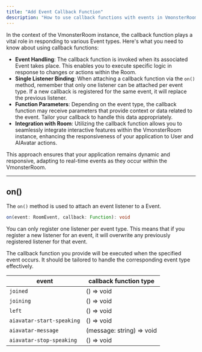 ```yaml
---
title: "Add Event Callback Function"
description: "How to use callback functions with events in VmonsterRoom."
---
```


In the context of the VmonsterRoom instance, the callback function plays a vital role in responding to various Event types. Here's what you need to know about using callback functions:

- **Event Handling**: The callback function is invoked when its associated
  Event takes place. This enables you to execute specific logic in response to
  changes or actions within the Room.
- **Single Listener Binding**: When attaching a callback function via the
  `on()` method, remember that only one listener can be attached per event type.
  If a new callback is registered for the same event, it will replace the
  previous listener.
- **Function Parameters**: Depending on the event type, the callback function
  may receive parameters that provide context or data related to the event.
  Tailor your callback to handle this data appropriately.
- **Integration with Room**: Utilizing the callback function allows you to
  seamlessly integrate interactive features within the VmonsterRoom instance,
  enhancing the responsiveness of your application to User and AIAvatar actions.

This approach ensures that your application remains dynamic and responsive, adapting to real-time events as they occur within the VmonsterRoom.

---

## on()

The `on()` method is used to attach an event listener to a Event.

```ts
on(event: RoomEvent, callback: Function): void
```

You can only register one listener per event type. This means that if you register a new listener for an event, it will overwrite any previously registered listener for that event.

The callback function you provide will be executed when the specified event occurs. It should be tailored to handle the corresponding event type effectively.

| event                     | callback function type   |
| ------------------------- | ------------------------ |
| `joined`                  | () ⇒ void                |
| `joining`                 | () ⇒ void                |
| `left`                    | () ⇒ void                |
| `aiavatar-start-speaking` | () ⇒ void                |
| `aiavatar-message`        | (message: string) ⇒ void |
| `aiavatar-stop-speaking`  | () ⇒ void                |